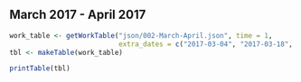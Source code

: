 \clearpage

## March 2017 - April 2017

```r
work_table <- getWorkTable("json/002-March-April.json", time = 1,
                           extra_dates = c("2017-03-04", "2017-03-18", "2017-04-01"))
tbl <- makeTable(work_table)
```

```r
printTable(tbl)
```
